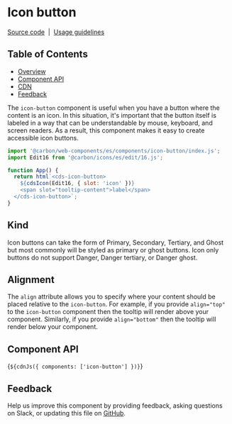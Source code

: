 
<Meta of={IconButtonStories} />

# Icon button

[Source code](https://github.com/carbon-design-system/carbon/tree/main/packages/web-components/src/components/icon-button)
&nbsp;|&nbsp;
[Usage guidelines](https://www.carbondesignsystem.com/components/button/usage)

## Table of Contents

- [Overview](#overview)
- [Component API](#component-api)
- [CDN](#cdn)
- [Feedback](#feedback)

The `icon-button` component is useful when you have a button where the content
is an icon. In this situation, it's important that the button itself is labeled
in a way that can be understandable by mouse, keyboard, and screen readers. As a
result, this component makes it easy to create accessible icon buttons.

```javascript
import '@carbon/web-components/es/components/icon-button/index.js';
import Edit16 from '@carbon/icons/es/edit/16.js';

function App() {
  return html`<cds-icon-button>
    ${cdsIcon(Edit16, { slot: 'icon' })}
    <span slot="tooltip-content">label</span>
  </cds-icon-button>`;
}
```

<Canvas of={IconButtonStories.Default} />

## Kind

Icon buttons can take the form of Primary, Secondary, Tertiary, and Ghost but
most commonly will be styled as primary or ghost buttons. Icon only buttons do
not support Danger, Danger tertiary, or Danger ghost.

## Alignment

The `align` attribute allows you to specify where your content should be placed
relative to the `icon-button`. For example, if you provide `align="top"` to the
`icon-button` component then the tooltip will render above your component.
Similarly, if you provide `align="bottom"` then the tooltip will render below
your component.

## Component API

<ArgTypes of="cds-icon-button" />

<Markdown>{`${cdnJs({ components: ['icon-button'] })}`}</Markdown>

## Feedback

Help us improve this component by providing feedback, asking questions on Slack,
or updating this file on
[GitHub](https://github.com/carbon-design-system/carbon/edit/main/packages/web-components/src/components/icon-button/icon-button.mdx).
